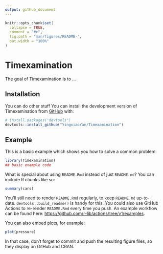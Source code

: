 ```yaml
---
output: github_document
---
```


<!-- README.md is generated from README.Rmd. Please edit that file -->

```r
knitr::opts_chunk$set(
  collapse = TRUE,
  comment = "#>",
  fig.path = "man/figures/README-",
  out.width = "100%"
)
```

# Timexamination

<!-- badges: start -->
<!-- badges: end -->

The goal of Timexamination is to ...

## Installation
You can do other stuff
You can install the development version of Timexamination from [GitHub](https://github.com/) with:

``` r
# install.packages("devtools")
devtools::install_github("YingxiaoYan/Timexamination")
```

## Example

This is a basic example which shows you how to solve a common problem:

```r
library(Timexamination)
## basic example code
```

What is special about using `README.Rmd` instead of just `README.md`? You can include R chunks like so:

```r
summary(cars)
```

You'll still need to render `README.Rmd` regularly, to keep `README.md` up-to-date. `devtools::build_readme()` is handy for this. You could also use GitHub Actions to re-render `README.Rmd` every time you push. An example workflow can be found here: <https://github.com/r-lib/actions/tree/v1/examples>.

You can also embed plots, for example:

```r
plot(pressure)
```

In that case, don't forget to commit and push the resulting figure files, so they display on GitHub and CRAN.
